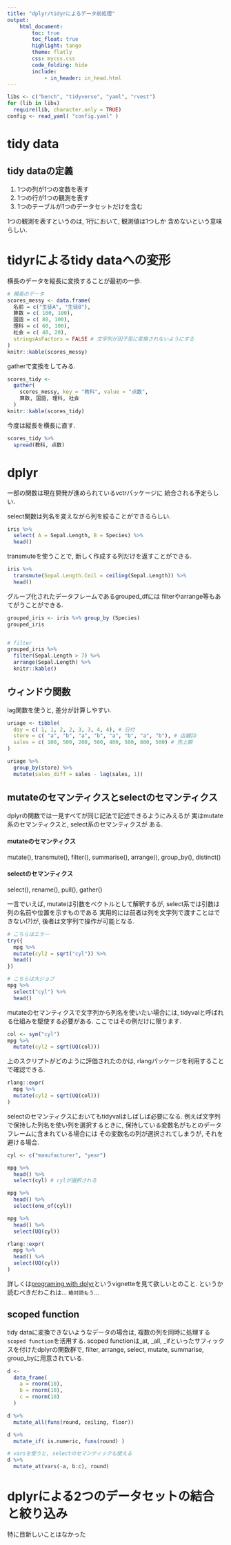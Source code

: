 ```yaml
---
title: "dplyr/tidyrによるデータ前処理"
output:
    html_document:
        toc: true
        toc_float: true
        highlight: tango
        theme: flatly
        css: mycss.css
        code_folding: hide
        include:
            - in_header: in_head.html
---
```


```r
libs <- c("bench", "tidyverse", "yaml", "rvest")
for (lib in libs) 
  require(lib, character.only = TRUE)
config <- read_yaml( "config.yaml" )
```


# tidy data

## tidy dataの定義

1. 1つの列が1つの変数を表す
2. 1つの行が1つの観測を表す
3. 1つのテーブルが1つのデータセットだけを含む

1つの観測を表すというのは, 1行において, 観測値は1つしか
含めないという意味らしい. 



# tidyrによるtidy dataへの変形

横長のデータを縦長に変換することが最初の一歩. 

```r
# 横長のデータ
scores_messy <- data.frame(
  名前 = c("生徒A", "生徒B"), 
  算数 = c( 100, 100), 
  国語 = c( 80, 100), 
  理科 = c( 60, 100),
  社会 = c( 40, 20),
  stringsAsFactors = FALSE # 文字列が因子型に変換されないようにする
)
knitr::kable(scores_messy)

```

gatherで変換をしてみる.


```r
scores_tidy <- 
  gather(
    scores_messy, key = "教科", value = "点数", 
    算数, 国語, 理科, 社会
  )
knitr::kable(scores_tidy)
```


今度は縦長を横長に直す. 

```r
scores_tidy %>%
  spread(教科, 点数)


```


# dplyr

一部の関数は現在開発が進められているvctrパッケージに
統合される予定らしい.

select関数は列名を変えながら列を絞ることができるらしい. 

```r
iris %>%
  select( A = Sepal.Length, B = Species) %>%
  head()
```


transmuteを使うことで, 新しく作成する列だけを返すことができる. 


```r
iris %>% 
  transmute(Sepal.Length.Ceil = ceiling(Sepal.Length)) %>% 
  head()
```


グループ化されたデータフレームであるgrouped_dfには
filterやarrange等もあてがうことができる. 


```r
grouped_iris <- iris %>% group_by (Species)
grouped_iris


# filter
grouped_iris %>%
  filter(Sepal.Length > 7) %>%
  arrange(Sepal.Length) %>%
  knitr::kable()


```

## ウィンドウ関数

lag関数を使うと, 差分が計算しやすい.

```r
uriage <- tibble(
  day = c( 1, 1, 2, 2, 3, 3, 4, 4), # 日付
  store = c( "a", "b", "a", "b", "a", "b", "a", "b"), # 店舗ID
  sales = c( 100, 500, 200, 500, 400, 500, 800, 500) # 売上額
)

uriage %>%
  group_by(store) %>%
  mutate(sales_diff = sales - lag(sales, 1))
```


## mutateのセマンティクスとselectのセマンティクス

dplyrの関数では一見すべてが同じ記法で記述できるようにみえるが
実はmutate系のセマンティクスと, select系のセマンティクスが
ある. 


#### mutateのセマンティクス
mutate(), transmute(), filter(), summarise(), arrange(), 
group_by(), distinct()

#### selectのセマンティクス
select(), rename(), pull(), gather()


一言でいえば, mutateは引数をベクトルとして解釈するが, 
select系では引数は列の名前や位置を示すものである
実用的には前者は列を文字列で渡すことはできない(?)が, 
後者は文字列で操作が可能となる. 


```r
# こちらはエラー
try({
  mpg %>%
  mutate(cyl2 = sqrt("cyl")) %>%
  head()
})

# こちらは大ジョブ
mpg %>%
  select("cyl") %>% 
  head()

```

mutateのセマンティクスで文字列から列名を使いたい場合には, 
tidyvalと呼ばれる仕組みを駆使する必要がある. 
ここではその例だけに限ります. 

```r
col <- sym("cyl")
mpg %>%
  mutate(cyl2 = sqrt(UQ(col)))
```

上のスクリプトがどのように評価されたのかは, 
rlangパッケージを利用することで確認できる. 



```r
rlang::expr(
  mpg %>%
  mutate(cyl2 = sqrt(UQ(col)))
)
```

selectのセマンティクスにおいてもtidyvalはしばしば必要になる. 
例えば文字列で保持した列名を使い列を選択するときに, 
保持している変数名がもとのデータフレームに含まれている場合には
その変数名の列が選択されてしまうが, それを避ける場合. 


```r
cyl <- c("manufacturer", "year")

mpg %>%
  head() %>%
  select(cyl) # cylが選択される
```


```r
mpg %>%
  head() %>%
  select(one_of(cyl))
```

```r
mpg %>%
  head() %>%
  select(UQ(cyl))
```

```r
rlang::expr(
  mpg %>%
  head() %>%
  select(UQ(cyl))
)
```


詳しくは[programing with dplyr](https://dplyr.tidyverse.org/articles/programming.html)というvignetteを見て欲しいとのこと. というか読むべきだわこれは... 
`絶対読もう`...


## scoped function 

tidy dataに変換できないようなデータの場合は, 
複数の列を同時に処理する`scoped function`を活用する. 
scoped functionは_at, _all, _ifといったサフィックスを付けたdplyrの関数群で, 
filter, arrange, select, mutate, summarise, group_byに用意されている. 

```r
d <- 
  data_frame(
    a = rnorm(10), 
    b = rnorm(10), 
    c = rnorm(10)
  )

d %>%
  mutate_all(funs(round, ceiling, floor))

```


```r
d %>%
  mutate_if( is.numeric, funs(round) )
```


```r
# varsを使うと, selectのセマンティックも使える
d %>%
  mutate_at(vars(-a, b:c), round)
```

# dplyrによる2つのデータセットの結合と絞り込み

特に目新しいことはなかった











